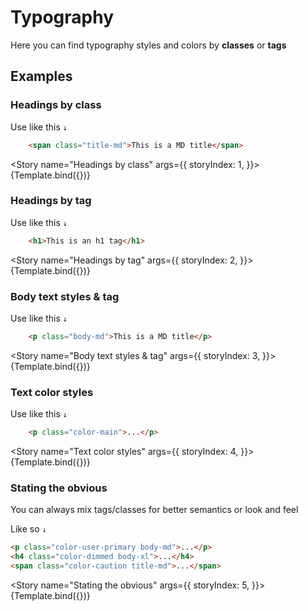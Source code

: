 

<Meta title="Abstracts/Typography" component={Typography} />


# Typography

Here you can find typography styles and colors by **classes** or **tags**

## Examples

### Headings by class

Use like this ` ↓ `

```html
    <span class="title-md">This is a MD title</span>
```

<Story name="Headings by class" args={{
        storyIndex: 1,
    }}>
    {Template.bind({})}
</Story>


### Headings by tag

Use like this ` ↓ `

```html
    <h1>This is an h1 tag</h1>
```

<Story name="Headings by tag" args={{
        storyIndex: 2,
    }}>
    {Template.bind({})}
</Story>

### Body text styles & tag

Use like this ` ↓ `

```html
    <p class="body-md">This is a MD title</p>
```

<Story name="Body text styles & tag" args={{
    storyIndex: 3,
}}>
    {Template.bind({})}
</Story>

### Text color styles

Use like this ` ↓ `

```html
    <p class="color-main">...</p>
```

<Story name="Text color styles" args={{
    storyIndex: 4,
}}>
    {Template.bind({})}
</Story>

### Stating the obvious

You can always mix tags/classes for better semantics or look and feel  

Like so ` ↓ `

```html
<p class="color-user-primary body-md">...</p>
<h4 class="color-dimmed body-xl">...</h4>
<span class="color-caution title-md">...</span>
```

<Story name="Stating the obvious" args={{
    storyIndex: 5,
}}>
    {Template.bind({})}
</Story>

